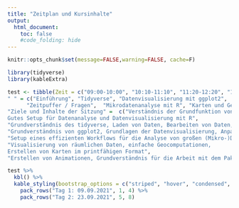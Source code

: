 ```yaml
---
title: "Zeitplan und Kursinhalte"
output:
  html_document:
    toc: false
    #code_folding: hide
---
```


```r
knitr::opts_chunk$set(message=FALSE,warning=FALSE, cache=F)
```

```r
library(tidyverse)
library(kableExtra)

test <- tibble(Zeit = c("09:00-10:00", "10:10-11:10", "11:20-12:20", "12:20-13:00", " 09:00-10:00", "10:10-11:10", "11:20-12:20", "12:20-13:00"), 
" " = c("Einführung", "Tidyverse", "Datenvisualisierung mit ggplot2",
      "Zeitpuffer / Fragen",  "Mikrodatenanalyse mit R", "Karten und Geodaten", "Animationen", "Zeitpuffer / Fragen"), 
"Ziele und Inhalte der Sitzung" =  c("Verständnis der Grundfunktion von RStudio, Erweiterte Einstellungen, Erstellung eines Projektes, 
Gutes Setup für Datenanalyse und Datenvisualisierung mit R", 
"Grundverständnis des tidyverse, Laden von Daten, Bearbeiten von Daten, Verständnis von Pipes (%>%), Übergang in ggplot2", 
"Grundverständnis von ggplot2, Grundlagen der Datenvisualisierung, Anpassungsmöglichkeiten in ggplot2, Erstellen publikationsreifer Plots",  "Zeit für Fragen",
"Setup eines effizienten Workflows für die Analyse von großen (Mikro-)Datensätzen,  mergen verschiedener Datensätze, Erstellen eines Arbeitsdatensatzes, deskriptive Statistiken (numerisch und grafisch), gewichtete Statistiken", 
"Visualisierung von räumlichen Daten, einfache Geocomputationen,
Erstellen von Karten im printfähigen Format", 
"Erstellen von Animationen, Grundverständnis für die Arbeit mit dem Paket gganimate, Einblick in die Funktionsweise des Pakets plotly für interaktive Abbildungen", "Zeit für Fragen")) 
```


```r

test %>% 
  kbl() %>% 
  kable_styling(bootstrap_options = c("striped", "hover", "condensed", "responsive")) %>% 
    pack_rows("Tag 1: 09.09.2021", 1, 4) %>% 
    pack_rows("Tag 2: 23.09.2021", 5, 8) 


```

